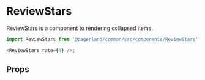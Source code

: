 


<Meta title="Themes|Landing/Components/ReviewStars" component={ReviewStars} />

# ReviewStars

ReviewStars is a component to rendering collapsed items.

```js
import ReviewStars from '@pagerland/common/src/components/ReviewStars';

<ReviewStars rate={4} />;
```

<Preview>
  <Story name="Default">
    <Theme>
      <ReviewStars rate={4} />
    </Theme>
  </Story>
</Preview>

## Props

<Props of={ReviewStars} />
